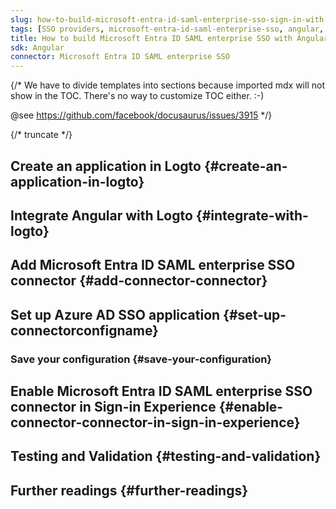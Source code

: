 ```yaml
---
slug: how-to-build-microsoft-entra-id-saml-enterprise-sso-sign-in-with-angular-and-logto
tags: [SSO providers, microsoft-entra-id-saml-enterprise-sso, angular, js, SAML authentication, enterprise login, SSO login]
title: How to build Microsoft Entra ID SAML enterprise SSO with Angular
sdk: Angular
connector: Microsoft Entra ID SAML enterprise SSO
---
```


{/*
  We have to divide templates into sections because imported mdx will not show in the TOC.
  There's no way to customize TOC either. :-)

  @see https://github.com/facebook/docusaurus/issues/3915
*/}




{/* truncate */}

<Intro connector={connector} sdk="Angular" link="https://angular.dev" />

## Create an application in Logto \{#create-an-application-in-logto}

<CreateApplication type="Single page app" framework="Angular" />

## Integrate Angular with Logto \{#integrate-with-logto}

<FrameworkGuide />

## Add Microsoft Entra ID SAML enterprise SSO connector \{#add-connector-connector}

<AddSsoConnector framework="Angular" />

## Set up Azure AD SSO application \{#set-up-connectorconfigname}

<ConnectorGuide />

### Save your configuration \{#save-your-configuration}

<SaveYourConfiguration connector={connector} />

## Enable Microsoft Entra ID SAML enterprise SSO connector in Sign-in Experience \{#enable-connector-connector-in-sign-in-experience}

<EnableSsoConnector />

## Testing and Validation \{#testing-and-validation}

<TestingAndValidation connector={connector} sdk="Angular" />

## Further readings \{#further-readings}

<FurtherReadings />
